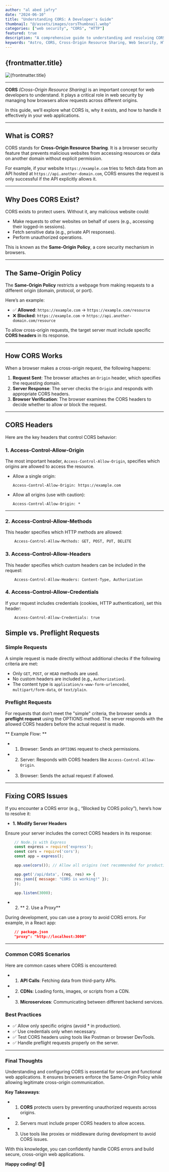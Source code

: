 ```yaml
---
author: "al abed jafry"
date: "2024-06-10"
title: "Understanding CORS: A Developer's Guide"
thumbnail: "@/assets/images/corsThumbnail.webp"
categories: ["web security", "CORS", "HTTP"]
featured: true
description: "A comprehensive guide to understanding and resolving CORS (Cross-Origin Resource Sharing) issues in web development."
keywords: "Astro, CORS, Cross-Origin Resource Sharing, Web Security, HTTP, API, Web Development"
---
```



## {frontmatter.title}

<Image src={thumbnail} alt={frontmatter.title} class="w-full rounded-lg" />

---

**CORS** *(Cross-Origin Resource Sharing)* is an important concept for web developers to understand. It plays a critical role in web security by managing how browsers allow requests across different origins.

In this guide, we’ll explore what CORS is, why it exists, and how to handle it effectively in your web applications.

---

## **What is CORS?**

CORS stands for **Cross-Origin Resource Sharing**. It is a browser security feature that prevents malicious websites from accessing resources or data on another domain without explicit permission.

For example, if your website `https://example.com` tries to fetch data from an API hosted at `https://api.another-domain.com`, CORS ensures the request is only successful if the API explicitly allows it.

---

## **Why Does CORS Exist?**

CORS exists to protect users. Without it, any malicious website could:

- Make requests to other websites on behalf of users (e.g., accessing their logged-in sessions).
- Fetch sensitive data (e.g., private API responses).
- Perform unauthorized operations.

This is known as the **Same-Origin Policy**, a core security mechanism in browsers.

---

## **The Same-Origin Policy**

The **Same-Origin Policy** restricts a webpage from making requests to a different origin (domain, protocol, or port). 

Here’s an example:

- ✅ **Allowed**: `https://example.com` → `https://example.com/resource`
- ❌ **Blocked**: `https://example.com` → `https://api.another-domain.com/resource`

To allow cross-origin requests, the target server must include specific **CORS headers** in its response.

---

## **How CORS Works**

When a browser makes a cross-origin request, the following happens:

1. **Request Sent**: The browser attaches an `Origin` header, which specifies the requesting domain.
2. **Server Response**: The server checks the `Origin` and responds with appropriate CORS headers.
3. **Browser Verification**: The browser examines the CORS headers to decide whether to allow or block the request.

---

## **CORS Headers**

Here are the key headers that control CORS behavior:

### **1. Access-Control-Allow-Origin**

The most important header, `Access-Control-Allow-Origin`, specifies which origins are allowed to access the resource.

- Allow a single origin:

    ```http
    Access-Control-Allow-Origin: https://example.com
    ```

- Allow all origins (use with caution):

    ```http
    Access-Control-Allow-Origin: *
    ```

---

### **2. Access-Control-Allow-Methods**

This header specifies which HTTP methods are allowed:

```http
    Access-Control-Allow-Methods: GET, POST, PUT, DELETE
```

### **3. Access-Control-Allow-Headers**

This header specifies which custom headers can be included in the request:

```http
    Access-Control-Allow-Headers: Content-Type, Authorization
```



### **4. Access-Control-Allow-Credentials**

If your request includes credentials (cookies, HTTP authentication), set this header:

```http
    Access-Control-Allow-Credentials: true
```


## Simple vs. Preflight Requests


### Simple Requests

A simple request is made directly without additional checks if the following criteria are met:

- Only `GET`, `POST`, or `HEAD` methods are used.
- No custom headers are included (e.g., `Authorization`).
- The content type is `application/x-www-form-urlencoded`, `multipart/form-data`, or `text/plain`.


### Preflight Requests

For requests that don’t meet the "simple" criteria, the browser sends a **preflight request** using the OPTIONS method. The server responds with the allowed CORS headers before the actual request is made.

** Example Flow: **

- 1. Browser: Sends an `OPTIONS` request to check permissions.
- 2. Server: Responds with CORS headers like `Access-Control-Allow-Origin`.
- 3. Browser: Sends the actual request if allowed.

---


## Fixing CORS Issues

If you encounter a CORS error (e.g., “Blocked by CORS policy”), here’s how to resolve it:

- **1. Modify Server Headers**

Ensure your server includes the correct CORS headers in its response:

```js
    // Node.js with Express
    const express = require('express');
    const cors = require('cors');
    const app = express();

    app.use(cors()); // Allow all origins (not recommended for production)

    app.get('/api/data', (req, res) => {
    res.json({ message: "CORS is working!" });
    });

    app.listen(3000);
```

- 2. ** 2. Use a Proxy**

During development, you can use a proxy to avoid CORS errors. For example, in a React app:

```json
    // package.json
    "proxy": "http://localhost:3000"
```

---


### Common CORS Scenarios

Here are common cases where CORS is encountered:

- 1. **API Calls**: Fetching data from third-party APIs.
- 2. **CDNs**: Loading fonts, images, or scripts from a CDN.
- 3. **Microservices**: Communicating between different backend services.

### Best Practices

- ✅ Allow only specific origins (avoid * in production).
- ✅ Use credentials only when necessary.
- ✅ Test CORS headers using tools like Postman or browser DevTools.
- ✅ Handle preflight requests properly on the server.

---

### Final Thoughts

Understanding and configuring CORS is essential for secure and functional web applications. It ensures browsers enforce the Same-Origin Policy while allowing legitimate cross-origin communication.

**Key Takeaways**:

- 1. **CORS** protects users by preventing unauthorized requests across origins.
- 2. Servers must include proper CORS headers to allow access.
- 3. Use tools like proxies or middleware during development to avoid CORS issues.


With this knowledge, you can confidently handle CORS errors and build secure, cross-origin web applications.

**Happy coding! 😊🚀**

